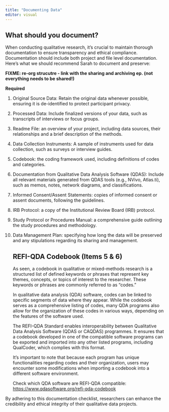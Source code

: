 ```yaml
---
title: "Documenting Data"
editor: visual
---
```


## What should you document?

When conducting qualitative research, it's crucial to maintain thorough documentation to ensure transparency and ethical compliance. Documentation should include both project and file level documentation. Here’s what we should recommend Sarah to document and preserve:

**FIXME: re-org strucutre - link with the sharing and archiving ep. (not everything needs to be shared!)**

**Required**

1.  Original Source Data: Retain the original data whenever possible, ensuring it is de-identified to protect participant privacy.

2.  Processed Data: Include finalized versions of your data, such as transcripts of interviews or focus groups.

3.  Readme File: an overview of your project, including data sources, their relationships and a brief description of the methods.

4.  Data Collection Instruments: A sample of instruments used for data collection, such as surveys or interview guides.

5.  Codebook: the coding framework used, including definitions of codes and categories.

6.  Documentation from Qualitative Data Analysis Software (QDAS): Include all relevant materials generated from QDAS tools (e.g., NVivo, Atlas.ti), such as memos, notes, network diagrams, and classifications.

7.  Informed Consent/Assent Statements: copies of informed consent or assent documents, following the guidelines.

8.  IRB Protocol: a copy of the Institutional Review Board (IRB) protocol.

9.  Study Protocol or Procedures Manual: a comprehensive guide outlining the study procedures and methodology.

10. Data Management Plan: specifying how long the data will be preserved and any stipulations regarding its sharing and management.

    ::: callout-important
    ## REFI-QDA Codebook (Items 5 & 6)

    As seen, a codebook in qualitative or mixed-methods research is a structured list of defined keywords or phrases that represent key themes, concepts, or topics of interest to the researcher. These keywords or phrases are commonly referred to as "codes."

    In qualitative data analysis (QDA) software, codes can be linked to specific segments of data where they appear. While the codebook serves as a comprehensive listing of codes, many QDA programs also allow for the organization of these codes in various ways, depending on the features of the software used.

    The REFI-QDA Standard enables interoperability between Qualitative Data Analysis Software (QDAS or CAQDAS) programmes. It ensures that a codebook developed in one of the compatible software programs can be exported and imported into any other listed programs, including QualCoder, which complies with this format.

    It’s important to note that because each program has unique functionalities regarding codes and their organization, users may encounter some modifications when importing a codebook into a different software environment.

    Check which QDA software are REFI-QDA compatible: <https://www.qdasoftware.org/refi-qda-codebook>
    :::

By adhering to this documentation checklist, researchers can enhance the credibility and ethical integrity of their qualitative data projects.
